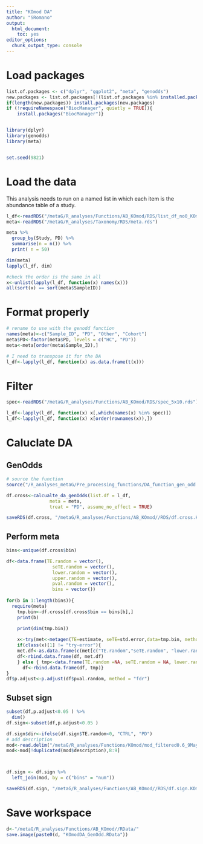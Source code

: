 ```yaml
---
title: "KOmod DA"
author: "SRomano"
output: 
  html_document: 
    toc: yes
editor_options: 
  chunk_output_type: console
---
```


# Load packages

```r
list.of.packages <- c("dplyr", "ggplot2", "meta", "genodds")
new.packages <- list.of.packages[!(list.of.packages %in% installed.packages()[,"Package"])]
if(length(new.packages)) install.packages(new.packages)
if (!requireNamespace("BiocManager", quietly = TRUE)){
    install.packages("BiocManager")}


library(dplyr)
library(genodds)
library(meta)


set.seed(9821)
```

# Load the data 
This analysis needs to run on a named list in which each item is the abundance table of a study.

```r

l_df<-readRDS("/metaG/R_analyses/Functions/AB_KOmod/RDS/list_df_no0_KOmod.rds")
meta<-readRDS("/metaG/R_analyses/Taxonomy/RDS/meta.rds")

meta %>%
  group_by(Study, PD) %>%
  summarise(n = n()) %>%
  print( n = 50)

dim(meta)
lapply(l_df, dim)

#check the order is the same in all
x<-unlist(lapply(l_df, function(x) names(x)))
all(sort(x) == sort(meta$SampleID))
```

# Format properly
```r
# rename to use with the genodd function
names(meta)<-c("Sample_ID", "PD", "Other", "Cohort")
meta$PD<-factor(meta$PD, levels = c("HC", "PD"))
meta<-meta[order(meta$Sample_ID),]

# I need to transpose it for the DA
l_df<-lapply(l_df, function(x) as.data.frame(t(x)))
```
# Filter
```r
spec<-readRDS("/metaG/R_analyses/Functions/AB_KOmod/RDS/spec_5x10.rds")

l_df<-lapply(l_df, function(x) x[,which(names(x) %in% spec)])
l_df<-lapply(l_df, function(x) x[order(rownames(x)),])

```

# Caluclate DA
## GenOdds
```r
# source the function
source("/R_analyses_metaG/Pre_processing_functions/DA_function_gen_odd.R")

df.cross<-calcualte_da_genOdds(list.df = l_df,
                meta = meta,
                treat = "PD", assume_no_effect = TRUE)

saveRDS(df.cross, "/metaG/R_analyses/Functions/AB_KOmod//RDS/df.cross.KOmod.rds")

```

## Perform meta

```r
bins<-unique(df.cross$bin)

df<-data.frame(TE.random = vector(),
                 seTE.random = vector(),
                 lower.random = vector(),
                 upper.random = vector(),
                 pval.random = vector(),
                 bins = vector())
  
for(b in 1:length(bins)){
  require(meta)
    tmp.bin<-df.cross[df.cross$bin == bins[b],]
    print(b)
        
    print(dim(tmp.bin))

    x<-try(met<-metagen(TE=estimate, seTE=std.error,data=tmp.bin, method.tau = "REML",title =bins[b], studlab = Cohort))
    if(class(x)[1] != "try-error"){
    met.df<-as.data.frame(c(met[c("TE.random","seTE.random", "lower.random", "upper.random", "pval.random")],bins= bins[b])) 
    df<-rbind.data.frame(df, met.df)  
    } else { tmp<-data.frame(TE.random =NA, seTE.random = NA, lower.random = NA, upper.random = NA, pval.random = NA, bins= bins[b])
      df<-rbind.data.frame(df, tmp)}
}
df$p.adjust<-p.adjust(df$pval.random, method = "fdr")
```
## Subset sign
```r
subset(df,p.adjust<0.05 ) %>%
  dim()
df.sign<-subset(df,p.adjust<0.05 ) 

df.sign$dir<-ifelse(df.sign$TE.random<0, "CTRL", "PD")
# add description
mod<-read.delim("/metaG/R_analyses/Functions/KOmod/mod_filtered0.6_9May23_with.duplicates.txt", header = T)
mod<-mod[!duplicated(mod$description),8:9]



df.sign <- df.sign %>%
  left_join(mod, by = c("bins" = "num"))

saveRDS(df.sign, "/metaG/R_analyses/Functions/AB_KOmod//RDS/df.sign.KOmod.rds")
```
# Save workspace
```r
d<-"/metaG/R_analyses/Functions/AB_KOmod//RData/"
save.image(paste0(d, "KOmodDA_GenOdd.RData"))
```